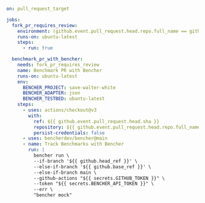 ```yaml
on: pull_request_target

jobs:
  fork_pr_requires_review:
    environment: (github.event.pull_request.head.repo.full_name == github.repository && 'internal') || 'external'
    runs-on: ubuntu-latest
    steps:
      - run: true

  benchmark_pr_with_bencher:
    needs: fork_pr_requires_review
    name: Benchmark PR with Bencher
    runs-on: ubuntu-latest
    env:
      BENCHER_PROJECT: save-walter-white
      BENCHER_ADAPTER: json
      BENCHER_TESTBED: ubuntu-latest
    steps:
      - uses: actions/checkout@v3
        with:
          ref: ${{ github.event.pull_request.head.sha }}
          repository: ${{ github.event.pull_request.head.repo.full_name }}
          persist-credentials: false
      - uses: bencherdev/bencher@main
      - name: Track Benchmarks with Bencher
        run: |
          bencher run \
          --if-branch '${{ github.head_ref }}' \
          --else-if-branch '${{ github.base_ref }}' \
          --else-if-branch main \
          --github-actions "${{ secrets.GITHUB_TOKEN }}" \
          --token "${{ secrets.BENCHER_API_TOKEN }}" \
          --err \
          "bencher mock"
```
